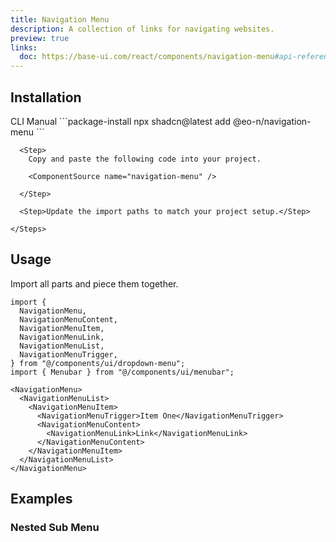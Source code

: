 ```yaml
---
title: Navigation Menu
description: A collection of links for navigating websites.
preview: true
links:
  doc: https://base-ui.com/react/components/navigation-menu#api-reference
---
```


<ComponentTabs name="navigation-menu-demo" />

## Installation

<CodeTabs>

  <TabsList>
    <TabsTrigger value="cli">CLI</TabsTrigger>
    <TabsTrigger value="manual">Manual</TabsTrigger>
  </TabsList>

  <TabsContent value="cli">
    ```package-install 
    npx shadcn@latest add @eo-n/navigation-menu
    ```
  </TabsContent>

  <TabsContent value="manual">
    <Steps>

      <Step>
        Copy and paste the following code into your project.

        <ComponentSource name="navigation-menu" />

      </Step>
      
      <Step>Update the import paths to match your project setup.</Step>

    </Steps>
  </TabsContent>

</CodeTabs>

## Usage

Import all parts and piece them together.

```tsx
import {
  NavigationMenu,
  NavigationMenuContent,
  NavigationMenuItem,
  NavigationMenuLink,
  NavigationMenuList,
  NavigationMenuTrigger,
} from "@/components/ui/dropdown-menu";
import { Menubar } from "@/components/ui/menubar";
```

```tsx
<NavigationMenu>
  <NavigationMenuList>
    <NavigationMenuItem>
      <NavigationMenuTrigger>Item One</NavigationMenuTrigger>
      <NavigationMenuContent>
        <NavigationMenuLink>Link</NavigationMenuLink>
      </NavigationMenuContent>
    </NavigationMenuItem>
  </NavigationMenuList>
</NavigationMenu>
```

## Examples

### Nested Sub Menu

<ComponentTabs name="navigation-menu-nested" />
